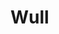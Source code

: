 
# Wull
<ProjectDetails
  floatRight
  region="North"
  house="Clan Wull"
  type="Clan"
  status="Completed"
  warp="/warp Wull"
  projectLead="CashBanks"
  dateStarted="2017-11-14T08:00:00+00:00"
  dateCompleted="2017-11-14T08:00:00+00:00"
/>
